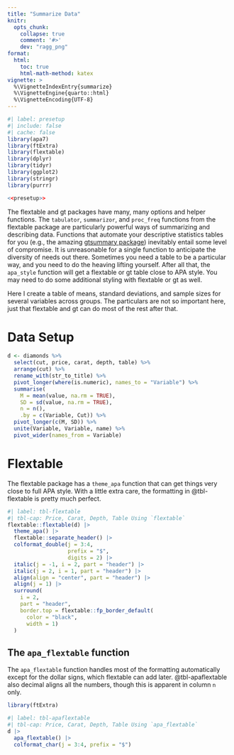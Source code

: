 ```yaml
---
title: "Summarize Data"
knitr:
  opts_chunk: 
    collapse: true
    comment: '#>'
    dev: "ragg_png"
format: 
  html:
    toc: true
    html-math-method: katex
vignette: >
  %\VignetteIndexEntry{summarize}
  %\VignetteEngine{quarto::html}
  %\VignetteEncoding{UTF-8}
---
```


```r
#| label: presetup
#| include: false
#| cache: false
library(apa7)
library(ftExtra)
library(flextable)
library(dplyr)
library(tidyr)
library(ggplot2)
library(stringr)
library(purrr)
```

```r
<<presetup>>
```

The flextable and gt packages have many, many options and helper functions. The `tabulator`, `summarizor`, and `proc_freq` functions from the flextable package are particularly powerful ways of summarizing and describing data. Functions that automate your descriptive statistics tables for you (e.g., the amazing [gtsummary package](https://www.danieldsjoberg.com/gtsummary/index.html)) inevitably entail some level of compromise. It is unreasonable for a single function to anticipate the diversity of needs out there. Sometimes you need a table to be a particular way, and you need to do the heaving lifting yourself. After all that, the `apa_style` function will get a flextable or gt table close to APA style. You may need to do some additional styling with flextable or gt as well.

Here I create a table of means, standard deviations, and sample sizes for several variables across groups. The particulars are not so important here, just that flextable and gt can do most of the rest after that. 

# Data Setup

```r
d <- diamonds %>% 
  select(cut, price, carat, depth, table) %>% 
  arrange(cut) %>% 
  rename_with(str_to_title) %>% 
  pivot_longer(where(is.numeric), names_to = "Variable") %>% 
  summarise(
    M = mean(value, na.rm = TRUE),
    SD = sd(value, na.rm = TRUE),
    n = n(),
    .by = c(Variable, Cut)) %>% 
  pivot_longer(c(M, SD)) %>% 
  unite(Variable, Variable, name) %>%
  pivot_wider(names_from = Variable) 
```

# Flextable

The flextable package has a `theme_apa` function that can get things very close to full APA style. With a little extra care, the formatting in @tbl-flextable is pretty much perfect. 

```r
#| label: tbl-flextable
#| tbl-cap: Price, Carat, Depth, Table Using `flextable`
flextable::flextable(d) |>
  theme_apa() |>
  flextable::separate_header() |>
  colformat_double(j = 3:4,
                   prefix = "$",
                   digits = 2) |>
  italic(j = -1, i = 2, part = "header") |>
  italic(j = 2, i = 1, part = "header") |>
  align(align = "center", part = "header") |>
  align(j = 1) |>
  surround(
    i = 2,
    part = "header",
    border.top = flextable::fp_border_default(
      color = "black",
      width = 1)
  ) 

```



## The `apa_flextable` function

The `apa_flextable` function handles most of the formatting automatically except for the dollar signs, which flextable can add later. @tbl-apaflextable also decimal aligns all the numbers, though this is apparent in column `n` only.

```r
library(ftExtra)
```

```r
#| label: tbl-apaflextable
#| tbl-cap: Price, Carat, Depth, Table Using `apa_flextable`
d |> 
  apa_flextable() |> 
  colformat_char(j = 3:4, prefix = "$") 

```

